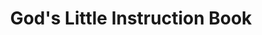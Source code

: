 ---
title: "God's Little Instruction Book"
subtitle: ""
creator: ""
categories: ["vhs-right"]
featuredImage: "../src/assets/images/item/vhs-right/DSC02869.png"
views: ["../src/assets/images/item/vhs-right/DSC02869.png"]
audio:
    - "/audio/box3/ashley-little-books1.mp3"
nextItem: ["wisdombanner"]
---